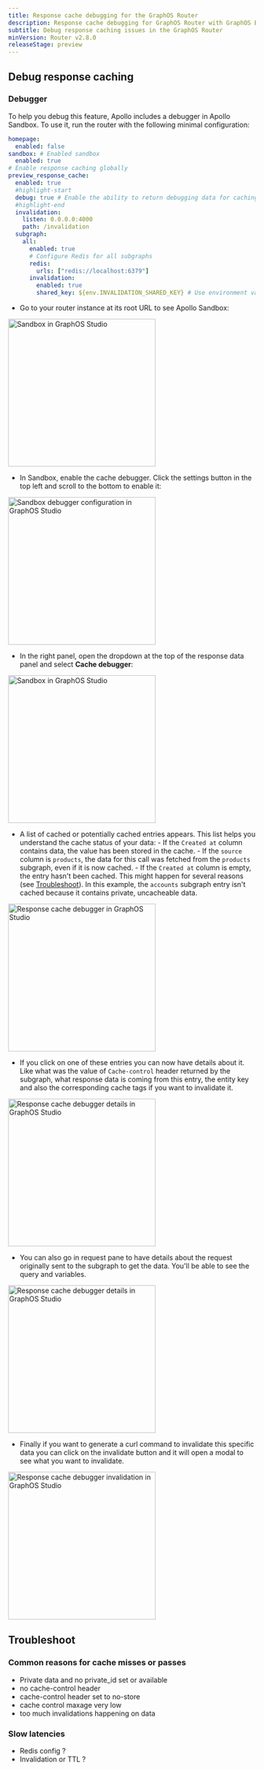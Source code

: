 ```yaml
---
title: Response cache debugging for the GraphOS Router
description: Response cache debugging for GraphOS Router with GraphOS Enterprise.
subtitle: Debug response caching issues in the GraphOS Router
minVersion: Router v2.8.0
releaseStage: preview
---
```



## Debug response caching

### Debugger

To help you debug this feature, Apollo includes a debugger in Apollo Sandbox. To use it, run the router with the following minimal configuration:

```yaml title="router.yaml"
homepage:
  enabled: false
sandbox: # Enabled sandbox
  enabled: true
# Enable response caching globally
preview_response_cache:
  enabled: true
  #highlight-start
  debug: true # Enable the ability to return debugging data for caching debugger. It's better to not enable this in production.
  #highlight-end
  invalidation:
    listen: 0.0.0.0:4000
    path: /invalidation
  subgraph:
    all:
      enabled: true
      # Configure Redis for all subgraphs
      redis:
        urls: ["redis://localhost:6379"]
      invalidation:
        enabled: true
        shared_key: ${env.INVALIDATION_SHARED_KEY} # Use environment variable INVALIDATION_SHARED_KEY
```

- Go to your router instance at its root URL to see Apollo Sandbox:

<img
  className="screenshot"
  alt="Sandbox in GraphOS Studio"
  src="../../../../images/response-cache/sandbox.png"
  width="300"
/>

- In Sandbox, enable the cache debugger. Click the settings button in the top left and scroll to the bottom to enable it:

<img
  className="screenshot"
  alt="Sandbox debugger configuration in GraphOS Studio"
  src="../../../../images/response-cache/debugger-config.png"
  width="300"
/>

- In the right panel, open the dropdown at the top of the response data panel and select **Cache debugger**:

<img
  className="screenshot"
  alt="Sandbox in GraphOS Studio"
  src="../../../../images/response-cache/sandbox-dropdown.png"
  width="300"
/>

- A list of cached or potentially cached entries appears. This list helps you understand the cache status of your data: - If the `Created at` column contains data, the value has been stored in the cache. - If the `source` column is `products`, the data for this call was fetched from the `products` subgraph, even if it is now cached. - If the `Created at` column is empty, the entry hasn't been cached. This might happen for several reasons (see [Troubleshoot](#Troubleshoot)). In this example, the `accounts` subgraph entry isn't cached because it contains private, uncacheable data.

<img
  className="screenshot"
  alt="Response cache debugger in GraphOS Studio"
  src="../../../../images/response-cache/debugger.png"
  width="300"
/>

- If you click on one of these entries you can now have details about it. Like what was the value of `Cache-control` header returned by the subgraph, what response data is coming from this entry, the entity key and also the corresponding cache tags if you want to invalidate it.

<img
  className="screenshot"
  alt="Response cache debugger details in GraphOS Studio"
  src="../../../../images/response-cache/debugger-cache-details.png"
  width="300"
/>

- You can also go in request pane to have details about the request originally sent to the subgraph to get the data. You'll be able to see the query and variables.

<img
  className="screenshot"
  alt="Response cache debugger details in GraphOS Studio"
  src="../../../../images/response-cache/debugger-cache-details-req.png"
  width="300"
/>

- Finally if you want to generate a curl command to invalidate this specific data you can click on the invalidate button and it will open a modal to see what you want to invalidate.

<img
  className="screenshot"
  alt="Response cache debugger invalidation in GraphOS Studio"
  src="../../../../images/response-cache/debugger-cache-invalidate.png"
  width="300"
/>

## Troubleshoot

### Common reasons for cache misses or passes

- Private data and no private_id set or available
- no cache-control header
- cache-control header set to no-store
- cache control maxage very low
- too much invalidations happening on data

### Slow latencies

+ Redis config ?
+ Invalidation or TTL ?
